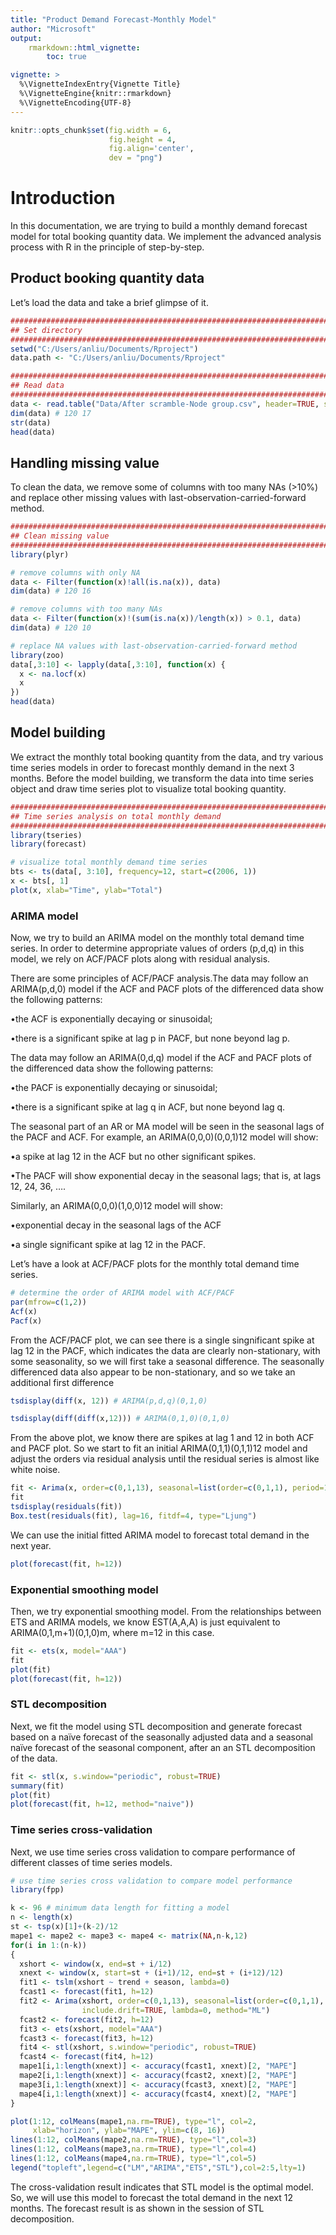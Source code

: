 ```yaml
---
title: "Product Demand Forecast-Monthly Model"
author: "Microsoft"
output: 
    rmarkdown::html_vignette:
        toc: true

vignette: >
  %\VignetteIndexEntry{Vignette Title}
  %\VignetteEngine{knitr::rmarkdown}
  %\VignetteEncoding{UTF-8}
---
```



```r

knitr::opts_chunk$set(fig.width = 6,
                      fig.height = 4,
                      fig.align='center',
                      dev = "png")

```

# Introduction
In this documentation, we are trying to build a monthly demand forecast model for total booking quantity data. We implement the advanced analysis process with R in the principle of step-by-step. 

## Product booking quantity data
Let's load the data and take a brief glimpse of it. 
```r
##########################################################################
## Set directory
##########################################################################
setwd("C:/Users/anliu/Documents/Rproject")
data.path <- "C:/Users/anliu/Documents/Rproject"
```

```r
##########################################################################
## Read data
##########################################################################
data <- read.table("Data/After scramble-Node group.csv", header=TRUE, sep=",")
dim(data) # 120 17
str(data)
head(data)
```

## Handling missing value
To clean the data, we remove some of columns with too many NAs (>10%) and replace other missing values with last-observation-carried-forward method. 
```r
##########################################################################
## Clean missing value
##########################################################################
library(plyr)

# remove columns with only NA
data <- Filter(function(x)!all(is.na(x)), data)
dim(data) # 120 16

# remove columns with too many NAs 
data <- Filter(function(x)!(sum(is.na(x))/length(x)) > 0.1, data)
dim(data) # 120 10

# replace NA values with last-observation-carried-forward method
library(zoo)
data[,3:10] <- lapply(data[,3:10], function(x) { 
  x <- na.locf(x)
  x
})
head(data)
```

## Model building
We extract the monthly total booking quantity from the data, and try various time series models in order to forecast monthly demand in the next 3 months. Before the model building, we transform the data into time series object and draw time series plot to visualize total booking quantity.
```r
##########################################################################
## Time series analysis on total monthly demand
##########################################################################
library(tseries)
library(forecast)

# visualize total monthly demand time series
bts <- ts(data[, 3:10], frequency=12, start=c(2006, 1))
x <- bts[, 1]
plot(x, xlab="Time", ylab="Total")
```

### ARIMA model
Now, we try to build an ARIMA model on the monthly total demand time series. In order to determine appropriate values of orders (p,d,q) in this model, we rely on ACF/PACF plots along with residual analysis. 

There are some principles of ACF/PACF analysis.The data may follow an ARIMA(p,d,0) model if the ACF and PACF plots of the differenced data show the following patterns:

•the ACF is exponentially decaying or sinusoidal;

•there is a significant spike at lag p in PACF, but none beyond lag p.

The data may follow an ARIMA(0,d,q) model if the ACF and PACF plots of the differenced data show the following patterns:

•the PACF is exponentially decaying or sinusoidal;

•there is a significant spike at lag q in ACF, but none beyond lag q.

The seasonal part of an AR or MA model will be seen in the seasonal lags of the PACF and ACF. For example, an ARIMA(0,0,0)(0,0,1)12 model will show:

•a spike at lag 12 in the ACF but no other significant spikes.

•The PACF will show exponential decay in the seasonal lags; that is, at lags 12, 24, 36, ….

Similarly, an ARIMA(0,0,0)(1,0,0)12 model will show:

•exponential decay in the seasonal lags of the ACF

•a single significant spike at lag 12 in the PACF.

Let's have a look at ACF/PACF plots for the monthly total demand time series.

```r
# determine the order of ARIMA model with ACF/PACF
par(mfrow=c(1,2))
Acf(x)
Pacf(x)
```

From the ACF/PACF plot, we can see there is a single singnificant spike at lag 12 in the PACF, which indicates the data are clearly non-stationary, with some seasonality, so we will first take a seasonal difference. The seasonally differenced data also appear to be non-stationary, and so we take an additional first difference 

```r
tsdisplay(diff(x, 12)) # ARIMA(p,d,q)(0,1,0)
```

```r
tsdisplay(diff(diff(x,12))) # ARIMA(0,1,0)(0,1,0)
```

From the above plot, we know there are spikes at lag 1 and 12 in both ACF and PACF plot. So we start to fit an initial ARIMA(0,1,1)(0,1,1)12 model and adjust the orders via residual analysis until the residual series is almost like white noise.

```r
fit <- Arima(x, order=c(0,1,13), seasonal=list(order=c(0,1,1), period=12), lambda=0)
fit
tsdisplay(residuals(fit))
Box.test(residuals(fit), lag=16, fitdf=4, type="Ljung")
```

We can use the initial fitted ARIMA model to forecast total demand in the next year. 

```r
plot(forecast(fit, h=12))
```

### Exponential smoothing model
Then, we try exponential smoothing model. From the relationships between ETS and ARIMA models, we know EST(A,A,A) is just equivalent to ARIMA(0,1,m+1)(0,1,0)m, where m=12 in this case. 

```r
fit <- ets(x, model="AAA")
fit
plot(fit)
plot(forecast(fit, h=12))
```

### STL decomposition
Next, we fit the model using STL decomposition and generate forecast based on a naïve forecast of the seasonally adjusted data and a seasonal naïve forecast of the seasonal component, after an an STL decomposition of the data.

```r
fit <- stl(x, s.window="periodic", robust=TRUE)
summary(fit)
plot(fit)
plot(forecast(fit, h=12, method="naive"))
```

### Time series cross-validation
Next, we use time series cross validation to compare performance of different classes of time series models.

```r
# use time series cross validation to compare model performance
library(fpp)

k <- 96 # minimum data length for fitting a model
n <- length(x)
st <- tsp(x)[1]+(k-2)/12
mape1 <- mape2 <- mape3 <- mape4 <- matrix(NA,n-k,12)
for(i in 1:(n-k))
{
  xshort <- window(x, end=st + i/12)
  xnext <- window(x, start=st + (i+1)/12, end=st + (i+12)/12)
  fit1 <- tslm(xshort ~ trend + season, lambda=0)
  fcast1 <- forecast(fit1, h=12)
  fit2 <- Arima(xshort, order=c(0,1,13), seasonal=list(order=c(0,1,1), period=12), 
                include.drift=TRUE, lambda=0, method="ML")
  fcast2 <- forecast(fit2, h=12)
  fit3 <- ets(xshort, model="AAA")
  fcast3 <- forecast(fit3, h=12)
  fit4 <- stl(xshort, s.window="periodic", robust=TRUE)
  fcast4 <- forecast(fit4, h=12)
  mape1[i,1:length(xnext)] <- accuracy(fcast1, xnext)[2, "MAPE"]
  mape2[i,1:length(xnext)] <- accuracy(fcast2, xnext)[2, "MAPE"]
  mape3[i,1:length(xnext)] <- accuracy(fcast3, xnext)[2, "MAPE"]
  mape4[i,1:length(xnext)] <- accuracy(fcast4, xnext)[2, "MAPE"]
}

plot(1:12, colMeans(mape1,na.rm=TRUE), type="l", col=2, 
     xlab="horizon", ylab="MAPE", ylim=c(8, 16))
lines(1:12, colMeans(mape2,na.rm=TRUE), type="l",col=3)
lines(1:12, colMeans(mape3,na.rm=TRUE), type="l",col=4)
lines(1:12, colMeans(mape4,na.rm=TRUE), type="l",col=5)
legend("topleft",legend=c("LM","ARIMA","ETS","STL"),col=2:5,lty=1)
```

The cross-validation result indicates that STL model is the optimal model. So, we will use this model to forecast the total demand in the next 12 months. The forecast result is as shown in the session of STL decomposition. 






